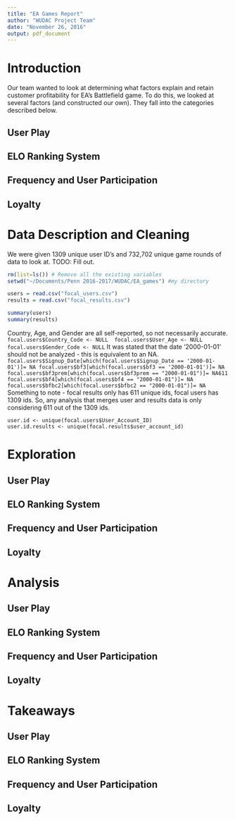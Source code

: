 ```yaml
---
title: "EA Games Report"
author: "WUDAC Project Team"
date: "November 26, 2016"
output: pdf_document
---
```


# Introduction
Our team wanted to look at determining what factors explain and retain customer profitability for EA's Battlefield game. To do this, we looked at several factors (and constructed our own). They fall into the categories described below.  

## User Play

## ELO Ranking System

## Frequency and User Participation

## Loyalty



# Data Description and Cleaning
We were given 1309 unique user ID's and 732,702 unique game rounds of data to look at. TODO: Fill out. 

```r
rm(list=ls()) # Remove all the existing variables
setwd("~/Documents/Penn 2016-2017/WUDAC/EA_games") #my directory

users = read.csv("focal_users.csv")
results = read.csv("focal_results.csv")

summary(users)
summary(results)
```
Country, Age, and Gender are all self-reported, so not necessarily accurate. 
```focal.users$Country_Code <- NULL 
focal.users$User_Age <- NULL 
focal.users$Gender_Code <- NULL 
```
It was stated that the date '2000-01-01' should not be analyzed - this is equivalent to an NA. 
```focal.users$Signup_Date[which(focal.users$Signup_Date == '2000-01-01')]= NA
focal.users$bf3[which(focal.users$bf3 == '2000-01-01')]= NA
focal.users$bf3prem[which(focal.users$bf3prem == "2000-01-01")]= NA611
focal.users$bf4[which(focal.users$bf4 == "2000-01-01")]= NA
focal.users$bfbc2[which(focal.users$bfbc2 == "2000-01-01")]= NA
```
Something to note - focal results only has 611 unique ids, focal users has 1309 ids. So, any analysis that merges user and results data is only considering 611 out of the 1309 ids. 
```
user.id <- unique(focal.users$User_Account_ID)
user.id.results <- unique(focal.results$user_account_id)
```
# Exploration

## User Play

## ELO Ranking System

## Frequency and User Participation

## Loyalty


# Analysis

## User Play

## ELO Ranking System

## Frequency and User Participation

## Loyalty


# Takeaways 

## User Play

## ELO Ranking System

## Frequency and User Participation

## Loyalty

